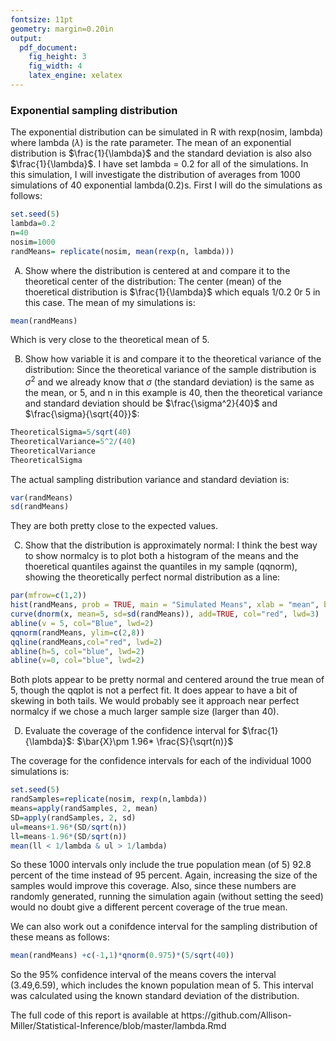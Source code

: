 ```yaml
---
fontsize: 11pt
geometry: margin=0.20in
output:
  pdf_document:
    fig_height: 3
    fig_width: 4
    latex_engine: xelatex
---
```


### Exponential sampling distribution
The exponential distribution can be simulated in R with rexp(nosim, lambda) where lambda ($\lambda$) is the rate parameter. The mean of an exponential distribution is $\frac{1}{\lambda}$ and the standard deviation is also also $\frac{1}{\lambda}$. I have set lambda = 0.2 for all of the simulations. In this simulation, I will investigate the distribution of averages from 1000 simulations of 40 exponential lambda(0.2)s.
First I will do the simulations as follows:
```r
set.seed(5)
lambda=0.2
n=40
nosim=1000
randMeans= replicate(nosim, mean(rexp(n, lambda)))
```
A) Show where the distribution is centered at and compare it to the theoretical center of the distribution: The center (mean) of the thoeretical distribution is $\frac{1}{\lambda}$ which equals 1/0.2 0r  5 in this case.  The mean of my simulations is:
```r
mean(randMeans)
```
Which is very close to the theoretical mean of 5.

B) Show how variable it is and compare it to the theoretical variance of the distribution:
Since the theoretical variance of the sample distribution is $\sigma^2$ and we already know that $\sigma$ (the standard deviation) is the same as the mean, or 5, and n in this example is 40, then the theoretical  variance and standard deviation should be $\frac{\sigma^2}{40}$ and $\frac{\sigma}{\sqrt{40}}$:
```r
TheoreticalSigma=5/sqrt(40)
TheoreticalVariance=5^2/(40)
TheoreticalVariance
TheoreticalSigma
```
The actual sampling distribution variance and standard deviation is:
```r
var(randMeans)
sd(randMeans)
```
They are both pretty close to the expected values.

C) Show that the distribution is approximately normal:
I think the best way to show normalcy is to plot both a histogram of the means and the thoeretical quantiles against the quantiles in my sample (qqnorm), showing the theoretically perfect normal distribution as a line:
```r
par(mfrow=c(1,2))
hist(randMeans, prob = TRUE, main = "Simulated Means", xlab = "mean", breaks=20)
curve(dnorm(x, mean=5, sd=sd(randMeans)), add=TRUE, col="red", lwd=3)
abline(v = 5, col="Blue", lwd=2)
qqnorm(randMeans, ylim=c(2,8))
qqline(randMeans,col="red", lwd=2)
abline(h=5, col="blue", lwd=2)
abline(v=0, col="blue", lwd=2)
```
Both plots appear to be pretty normal and centered around the true mean of 5, though the qqplot is not a perfect fit. It does appear to have a bit of skewing in both tails.  We would probably see it approach near perfect normalcy if we chose a much larger sample size (larger than 40).

D) Evaluate the coverage of the confidence interval for $\frac{1}{\lambda}$: $\bar{X}\pm 1.96* \frac{S}{\sqrt(n)}$

The coverage for the confidence intervals for each of the individual 1000 simulations is:
```r
set.seed(5)
randSamples=replicate(nosim, rexp(n,lambda))
means=apply(randSamples, 2, mean)
SD=apply(randSamples, 2, sd)
ul=means+1.96*(SD/sqrt(n))
ll=means-1.96*(SD/sqrt(n))
mean(ll < 1/lambda & ul > 1/lambda)
```
So these 1000 intervals only include the true population mean (of 5) 92.8 percent of the time instead of 95 percent.  Again, increasing the size of the samples would improve this coverage.  Also, since these numbers are randomly generated, running the simulation again (without setting the seed) would no doubt give a different percent coverage of the true mean.

We can also work out a conifdence interval for the sampling distribution of these means as follows:

```r
mean(randMeans) +c(-1,1)*qnorm(0.975)*(5/sqrt(40))
```
So the 95% confidence interval of the means covers the interval (3.49,6.59), which includes the known population mean of 5.  This interval was calculated using the known standard deviation of the distribution. 

The full code of this report is available at https://github.com/Allison-Miller/Statistical-Inference/blob/master/lambda.Rmd

